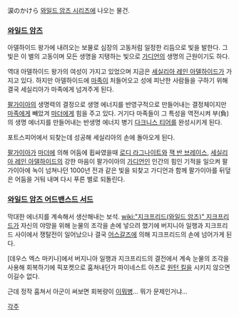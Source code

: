 涙のかけら
[[와일드 암즈 시리즈]]에 나오는 물건.

=== [[와일드 암즈]] ===
아델하이드 왕가에 내려오는 보물로 심장의 고동처럼 일정한 리듬으로 빛을 발한다. 그 빛은 이 별의 고동이며 모든 생명을 지탱하는 빛으로 [[가디언]]의 생명의 근원이기도 하다.

역대 아델하이드 왕가의 여성이 가지고 있었으며 지금은 [[세실리아 레인 아델하이드]]가 가지고 있다. 하지만 아델하이드에 [[마족]]이 처들어오고 성에 피난한 사람들을 구하기 위해 결국 세실리아가 마족에게 넘겨주게 된다.

[[팔가이아]]의 생명력의 결정으로 생명 에너지를 반영구적으로 만들어내는 결정체이지만 [[마족]]에게 빼았겨 [[마더]]에게 힘을 주고 있다. 거기다 마족들이 그 특성을 역전시켜 부(負)의 생명 에너지를 만들어내는 반생명 에너지 병기 [[다크니스 티어]]를 완성시키게 된다.

포트스피어에서 되찾는데 성공해 세실리아의 손에 돌아오게 된다.

[[팔가이아]]가 [[마더]]에 의해 어둠에 휩싸였을때 [[로디 라그나이트]]와 [[잭 반 브레이스]], [[세실리아 레인 아델하이드]]의 강한 마음이 팔가이아의 [[가디언]]인 인간의 힘인 기적을 일으켜 팔가이아에 녹이 넘쳐나던 1000년 전과 같은 빛을 되찾고 가디언과 함께 팔가이아를 뒤덮은 어둠을 거둬 내며 다시 푸른 별로 되돌린다.

=== [[와일드 암즈 어드밴스드 서드]] ===
막대한 에너지를 계속해서 생산해내는 보석. [[wiki:"지크프리드(와일드 암즈)" 지크프리드]]가 자신의 야망을 위해 눈물의 조각을 손에 넣으려 했기에 버지니아 일행과 지크프리드 사이에서 쟁탈전이 일어났으나 결국 [[어스갈즈]]에 의해 지크프리드의 손에 넘어가게 된다.

[데우스 엑스 마키나]에서 버지니아 일행과 지크프리드의 결전에서 계속 눈물의 조각을 사용해 회복하기에 픽포켓으로 훔쳐내던가 파이네스트 아츠로 [[원턴 킬]]을 시키지 않으면 이길수 없다.

근데 정작 훔쳐서 아군이 써보면 회복량이 [[이뭐병]]… 뭐가 문제인거냐…

[[각주]]
